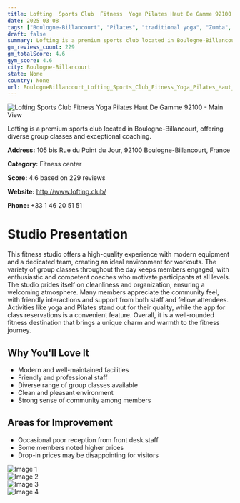 ```yaml
---
title: Lofting  Sports Club  Fitness  Yoga Pilates Haut De Gamme 92100
date: 2025-03-08
tags: ["Boulogne-Billancourt", "Pilates", "traditional yoga", "Zumba", "welcoming atmosphere", "cleanliness", "Boulogne-Billancourt"]  
draft: false
summary: Lofting is a premium sports club located in Boulogne-Billancourt, offering diverse group classes and exceptional coaching.
gm_reviews_count: 229
gm_totalScore: 4.6
gym_score: 4.6
city: Boulogne-Billancourt
state: None
country: None
url: BoulogneBillancourt_Lofting_Sports_Club_Fitness_Yoga_Pilates_Haut_De_Gamme_92100
---
```


<div className="aspect-[16/9] relative my-8">
  <img 
    src="https://lh5.googleusercontent.com/p/AF1QipNLXpRcfYxvSl6si5U8z_pzpTnV8BLRFz97dvkh=w1920-h1080-k-no"
    alt="Lofting  Sports Club  Fitness  Yoga Pilates Haut De Gamme 92100 - Main View"
    className="object-cover absolute inset-0 w-full h-full rounded-lg"
  />
</div>

Lofting is a premium sports club located in Boulogne-Billancourt, offering diverse group classes and exceptional coaching.

**Address:** 105 bis Rue du Point du Jour, 92100 Boulogne-Billancourt, France

**Category:** Fitness center

**Score:** 4.6 based on 229 reviews

**Website:** http://www.lofting.club/

**Phone:** +33 1 46 20 51 51

# Studio Presentation

This fitness studio offers a high-quality experience with modern equipment and a dedicated team, creating an ideal environment for workouts. The variety of group classes throughout the day keeps members engaged, with enthusiastic and competent coaches who motivate participants at all levels. The studio prides itself on cleanliness and organization, ensuring a welcoming atmosphere. Many members appreciate the community feel, with friendly interactions and support from both staff and fellow attendees. Activities like yoga and Pilates stand out for their quality, while the app for class reservations is a convenient feature. Overall, it is a well-rounded fitness destination that brings a unique charm and warmth to the fitness journey.



## Why You'll Love It

- Modern and well-maintained facilities
- Friendly and professional staff
- Diverse range of group classes available
- Clean and pleasant environment
- Strong sense of community among members

## Areas for Improvement

- Occasional poor reception from front desk staff
- Some members noted higher prices
- Drop-in prices may be disappointing for visitors

<div className="grid grid-cols-1 xl:grid-cols-2 gap-4 my-8">
<div className="aspect-[4/3] relative"><img src="https://lh5.googleusercontent.com/p/AF1QipNcHnHImiyg8nwBN5VUdyxNxzVaYIpWUPykvwOO=w1920-h1080-k-no" alt="Image 1" className="object-cover absolute inset-0 w-full h-full rounded-lg" /></div>
<div className="aspect-[4/3] relative"><img src="https://lh5.googleusercontent.com/p/AF1QipOuEDlZJHB4cIwbaTa42Jle8q3qADzYB9HDMjmA=w1920-h1080-k-no" alt="Image 2" className="object-cover absolute inset-0 w-full h-full rounded-lg" /></div>
<div className="aspect-[4/3] relative"><img src="https://lh5.googleusercontent.com/p/AF1QipN3XlRF28TMAuWEub2dhGQIk3kxfjuRxhvSPBTw=w1920-h1080-k-no" alt="Image 3" className="object-cover absolute inset-0 w-full h-full rounded-lg" /></div>
<div className="aspect-[4/3] relative"><img src="https://lh5.googleusercontent.com/p/AF1QipMbeOyOJMtpVKv6A1TkfRBSgUpZZobgTWUIHd_o=w1920-h1080-k-no" alt="Image 4" className="object-cover absolute inset-0 w-full h-full rounded-lg" /></div>
</div>